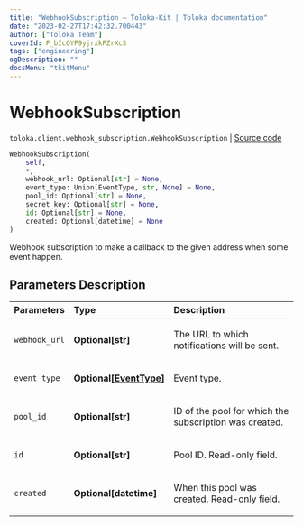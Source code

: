 ```yaml
---
title: "WebhookSubscription — Toloka-Kit | Toloka documentation"
date: "2023-02-27T17:42:32.700443"
author: ["Toloka Team"]
coverId: F_bIcOYF9yjrxkPZrXc3
tags: ["engineering"]
ogDescription: ""
docsMenu: "tkitMenu"
---
```


# WebhookSubscription
`toloka.client.webhook_subscription.WebhookSubscription` | [Source code](https://github.com/Toloka/toloka-kit/blob/v1.1.4/src/client/webhook_subscription.py#L11)

```python
WebhookSubscription(
    self,
    *,
    webhook_url: Optional[str] = None,
    event_type: Union[EventType, str, None] = None,
    pool_id: Optional[str] = None,
    secret_key: Optional[str] = None,
    id: Optional[str] = None,
    created: Optional[datetime] = None
)
```

Webhook subscription to make a callback to the given address when some event happen.

## Parameters Description

| Parameters | Type | Description |
| :----------| :----| :-----------|
`webhook_url`|**Optional\[str\]**|<p>The URL to which notifications will be sent.</p>
`event_type`|**Optional\[[EventType](/docs/toloka-kit/reference/toloka.client.webhook_subscription.WebhookSubscription.EventType)\]**|<p>Event type.</p>
`pool_id`|**Optional\[str\]**|<p>ID of the pool for which the subscription was created.</p>
`id`|**Optional\[str\]**|<p>Pool ID. Read-only field.</p>
`created`|**Optional\[datetime\]**|<p>When this pool was created. Read-only field.</p>
